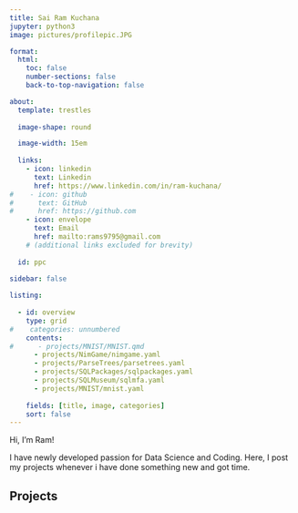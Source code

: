 ```yaml
---
title: Sai Ram Kuchana
jupyter: python3
image: pictures/profilepic.JPG

format:
  html:
    toc: false
    number-sections: false
    back-to-top-navigation: false

about:
  template: trestles
  
  image-shape: round

  image-width: 15em
  
  links:
    - icon: linkedin
      text: Linkedin
      href: https://www.linkedin.com/in/ram-kuchana/
#    - icon: github
#      text: GitHub
#      href: https://github.com      
    - icon: envelope
      text: Email
      href: mailto:rams9795@gmail.com
    # (additional links excluded for brevity)
  
  id: ppc
    
sidebar: false

listing:
  
  - id: overview
    type: grid
#    categories: unnumbered
    contents: 
#      - projects/MNIST/MNIST.qmd
      - projects/NimGame/nimgame.yaml
      - projects/ParseTrees/parsetrees.yaml
      - projects/SQLPackages/sqlpackages.yaml
      - projects/SQLMuseum/sqlmfa.yaml
      - projects/MNIST/mnist.yaml
      
    fields: [title, image, categories]
    sort: false
---
```


::: {#ppc}
Hi, I'm Ram!

I have newly developed passion for Data Science and Coding. Here, I post my projects whenever i have done something new and got time.
:::

## Projects

::: {#overview}
:::
